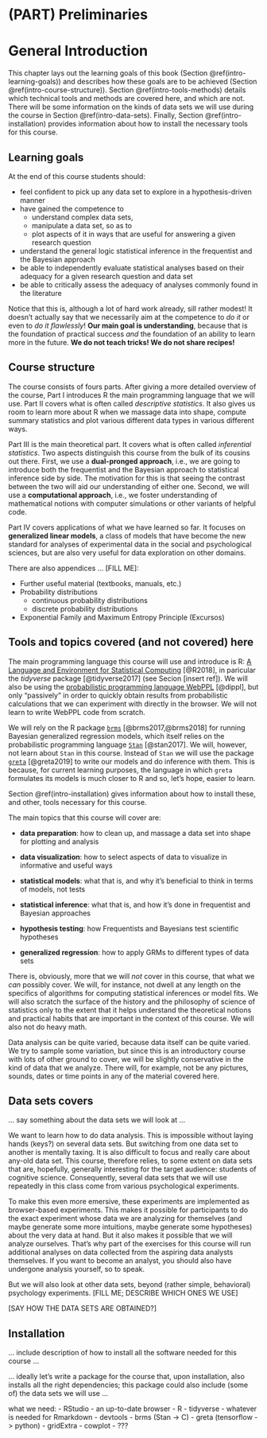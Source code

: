 # (PART) Preliminaries {-}

# General Introduction

This chapter lays out the learning goals of this book (Section \@ref(intro-learning-goals)) and describes how these goals are to be achieved (Section \@ref(intro-course-structure)). Section \@ref(intro-tools-methods) details which technical tools and methods are covered here, and which are not. There will be some information on the kinds of data sets we will use during the course in Section \@ref(intro-data-sets). Finally, Section \@ref(intro-installation) provides information about how to install the necessary tools for this course.

## Learning goals {#intro-learning-goals}

At the end of this course students should:

- feel confident to pick up any data set to explore in a hypothesis-driven manner
- have gained the competence to 
  - understand complex data sets, 
  - manipulate a data set, so as to
  - plot aspects of it in ways that are useful for answering a given research question
- understand the general logic statistical inference in the frequentist and the Bayesian approach
- be able to independently evaluate statistical analyses based on their adequacy for a given research question and data set
- be able to critically assess the adequacy of analyses commonly found in the literature

Notice that this is, although a lot of hard work already, sill rather modest! It doesn't actually say that we necessarily aim at the competence to *do it* or even to *do it flawlessly*! **Our main goal is understanding**, because that is the foundation of practical success *and* the foundation of an ability to learn more in the future. **We do not teach tricks! We do not share recipes!** 

## Course structure {#intro-course-structure}

The course consists of fours parts. After giving a more detailed overview of the course, Part I introduces R the main programming language that we will use. Part II covers what is often called *descriptive statistics*. It also gives us room to learn more about R when we massage data into shape, compute summary statistics and plot various different data types in various different ways.

Part III is the main theoretical part. It covers what is often called *inferential statistics*. Two aspects distinguish this course from the bulk of its cousins out there. First, we use a **dual-pronged approach**, i.e., we are going to introduce both the frequentist and the Bayesian approach to statistical inference side by side. The motivation for this is that seeing the contrast between the two will aid our understanding of either one. Second, we will use a **computational approach**, i.e., we foster understanding of mathematical notions with computer simulations or other variants of helpful code. 

Part IV covers applications of what we have learned so far. It focuses on **generalized linear models**, a class of models that have become the new standard for analyses of experimental data in the social and psychological sciences, but are also very useful for data exploration on other domains.

There are also appendices ... [FILL ME]:

- Further useful material (textbooks, manuals, etc.)
- Probability distributions
  - continuous probability distributions
  - discrete probability distributions
- Exponential Family and Maximum Entropy Principle (Excursos)

## Tools and topics covered (and not covered) here {#intro-tools-methods}

The main programming language this course will use and introduce is R: [A Language and Environment for Statistical Computing](https://www.R-project.org/) [@R2018], in paricular the *tidyverse* package [@tidyverse2017] (see Secion [insert ref]). We will also be using the [probabilistic programming language WebPPL](http://webppl.org/) [@dippl], but only "passively" in order to quickly obtain results from probabilistic calculations that we can experiment with directly in the browser. We will not learn to write WebPPL code from scratch.

We will rely on the R package [`brms`](https://github.com/paul-buerkner/brms) [@brms2017,@brms2018] for running Bayesian generalized regression models, which itself relies on the probabilistic programming language [`Stan`](https://mc-stan.org/) [@stan2017]. We will, however, not learn about `Stan` in this course. Instead of `Stan` we will use the package [`greta`](https://CRAN.R-project.org/package=greta) [@greta2019] to write our models and do inference with them. This is because, for current learning purposes, the language in which `greta` formulates its models is much closer to R and so, let's hope, easier to learn.

Section \@ref(intro-installation) gives information about how to install these, and other, tools necessary for this course.

The main topics that this course will cover are:

+ **data preparation**: how to clean up, and massage a data set into shape for plotting and analysis

+ **data visualization**: how to select aspects of data to visualize in informative and useful ways

+ **statistical models**: what that is, and why it's beneficial to think in terms of models, not tests

+ **statistical inference**: what that is, and how it's done in frequentist and Bayesian approaches

+ **hypothesis testing**: how Frequentists and Bayesians test scientific hypotheses

+ **generalized regression**: how to apply GRMs to different types of data sets

There is, obviously, more that we will *not* cover in this course, that what we *can* possibly cover. We will, for instance, not dwell at any length on the specifics of algorithms for computing statistical inferences or model fits. We will also scratch the surface of the history and the philosophy of science of statistics only to the extent that it helps understand the theoretical notions and practical habits that are important in the context of this course. We will also not do heavy math.

Data analysis can be quite varied, because data itself can be quite varied. We try to sample some variation, but since this is an introductory course with lots of other ground to cover, we will be slightly conservative in the kind of data that we analyze. There will, for example, not be any pictures, sounds, dates or time points in any of the material covered here.

## Data sets covers {#intro-data-sets}

... say something about the data sets we will look at ...

We want to learn how to do data analysis. This is impossible without laying hands (keys?) on several data sets. But switching from one data set to another is mentally taxing. It is also difficult to focus and really care about any-old data set. This course, therefore relies, to some extent on data sets that are, hopefully, generally interesting for the target audience: students of cognitive science. Consequently, several data sets that we will use repeatedly in this class come from various psychological experiments. 

To make this even more emersive, these experiments are implemented as browser-based experiments. This makes it possible for participants to do the exact experiment whose data we are analyzing for themselves (and maybe generate some more intuitions, maybe generate some hypotheses) about the very data at hand. But it also makes it possible that we will analyze ourselves. That's why part of the exercises for this course will run additional analyses on data collected from the aspiring data analysts themselves. If you want to become an analyst, you should also have undergone analysis yourself, so to speak.

But we will also look at other data sets, beyond (rather simple, behavioral) psychology experiments. [FILL ME; DESCRIBE WHICH ONES WE USE]

[SAY HOW THE DATA SETS ARE OBTAINED?]

## Installation {#intro-installation}

... include description of how to install all the software needed for this course ...

... ideally let's write a package for the course that, upon installation, also installs all the right dependencies; this package could also include (some of) the data sets we will use ... 

what we need:
- RStudio
- an up-to-date browser
- R
  - tidyverse
  - whatever is needed for Rmarkdown
  - devtools
  - brms (Stan -> C)
  - greta (tensorflow -> python)
  - gridExtra
  - cowplot
  - ???

